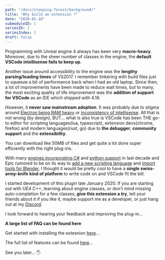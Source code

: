 ```yaml
---
path: "/docs/sleeping-forest/background/"
title: "Why build an extension ?"
date: "2020-01-10"
submoduleID: 1
seriesID: 2
seriesIndex: 1
draft: false
---
```


Programming with Unreal engine 4 always has been very **macro-heavy**.
Moreover, due to the sheer number of classes in the engine, the **default VSCode intellisense fails to keep up**.

Another issue around accessibility to the engine _was_ the **lengthy parsing/loading times** of VS2017.
I remember tinkering with build files just to squeeze a bit of performance back when I had an old laptop.
Since then, a lot of improvements have been made to reduce wait times, but to many, the most exciting
quality of life improvement was the **addition of support for VSCode** as an IDE which shipped with 4.18.

However, it **never saw mainstream adoption**. It was probably due to stigma around [Electron being RAM heavy](https://stackoverflow.com/questions/53658769/why-vscode-require-so-much-memory-how-to-make-it-more-clean)
or [inconsistency of intellisense](https://forums.unrealengine.com/development-discussion/c-gameplay-programming/1431775-visual-studio-code-is-not-working-at-all-with-unreal-engine).
All that is not wrong (by design), BUT... what is also true is VSCode has been
THE go-to editor for scripting languages(lua, typescript), extension devs(chrome, firefox) and modern languages(rust, go)
due to **the debugger**, **community support** and the **extensibility**.

You can download like 50MB of files and get quite a lot done super efficiently with the right plug-ins.

With many [engines incorporating C#](https://www.gamedev.net/forums/topic/681454-cryengine-v-scripting-in-c-really/)
and [python support](https://www.reddit.com/r/unrealengine/comments/c0n26o/wait_python_in_unreal/) in last decade
and Epic rumored to be on its way to [add a new scripting language](https://forums.unrealengine.com/unreal-engine/feedback-for-epic/1573275-ue4-scripting-language)
and [import tools for Blender](https://forums.unrealengine.com/unreal-engine/events/1715661-blender-to-unreal-tools-part-1-february-6-live-from-hq),
I thought it would be pretty cool to have a **single swiss-army-knife kind of platform** to write code on and VSCode fit the bill.

I started development of this plugin late January 2020.
If you are starting out with UE4 C++, learning about engine classes,
or don't mind missing auto-completion for a few classes,
**give this extension a try**, tell your friends about it if you like it,
maybe support me as a developer, or just hang out at my [Discord](https://discord.gg/C28y27n).

I look forward to hearing your feedback and improving the plug-in...

**A large list of FAQ can be found here**

Get started with installing the extesnion [here](/docs/sleeping-forest/getting-started/)...

The full list of features can be found [here](/docs/sleeping-forest/features)...

See you later... 🖐
